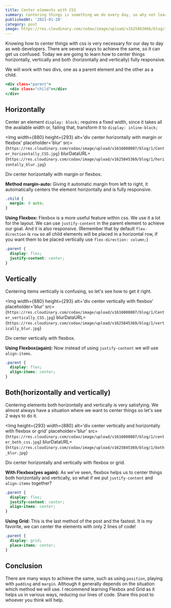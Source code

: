 ```yaml
---
title: Center elements with CSS
summary: Centering things is something we do every day, so why not learn all the possible ways to do it?
publishedAt: '2021-01-28'
category: post
image: https://res.cloudinary.com/codax/image/upload/v1625863666/blog/1/cover_.png
---
```


Knowing how to center things with css is very necessary for our day to day as web developers. There are several ways to achieve the same, so it can get us confused. Today we are going to learn how to center things horizontally, vertically and both (horizontally and vertically) fully responsive.

We will work with two divs, one as a parent element and the other as a child.

```html:index.html
<div class="parent">
  <div class="child"></div>
</div>
```

## Horizontally

Center an element `display: block;` requires a fixed width, since it takes all the available width or, failing that, transform it to `display: inline-block;`

<Img
  width={880}
  height={293}
  alt='div center horizontally with margin or flexbox'
  placeholder='blur'
  src={`https://res.cloudinary.com/codax/image/upload/v1616080807/blog/1/Center_horizontally_CSS.jpg`}
  blurDataURL={`https://res.cloudinary.com/codax/image/upload/v1625845369/blog/1/horizontally_blur.jpg`}
>
  Div center horizontally with margin or flexbox.
</Img>

**Method margin-auto:** Giving it automatic margin from left to right, it automatically
centers the element horizontally and is fully responsive.

```css
.child {
  margin: 0 auto;
}
```

**Using Flexbox:**
Flexbox is a more useful feature within css. We use it a lot for the layout. We can use `justify-content` in the parent element to achieve our goal. And it is also responsive. (Remember that by default `flex-direction` is `row` so all child elements will be placed in a horizontal row, if you want them to be placed vertically use `flex-direction: column;`)

```css
.parent {
  display: flex;
  justify-content: center;
}
```

## Vertically

Centering items vertically is confusing, so let's see how to get it right.

<Img
  width={880}
  height={293}
  alt='div center vertically with flexbox'
  placeholder='blur'
  src={`https://res.cloudinary.com/codax/image/upload/v1616080807/blog/1/Center_vertically_CSS.jpg`}
  blurDataURL={`https://res.cloudinary.com/codax/image/upload/v1625845369/blog/1/vertically_blur.jpg`}
>
  Div center vertically with flexbox.
</Img>

**Using Flexbox(again):** Now instead of using `justify-content` we will use `align-items`.

```css
.parent {
  display: flex;
  align-items: center;
}
```

## Both(horizontally and vertically)

Centering elements both horizontally and vertically is very satisfying. We almost always have a situation where we want to center things so let's see 2 ways to do it.

<Img
  height={293}
  width={880}
  alt='div center vertically and horizontally with flexbox or grid'
  placeholder='blur'
  src={`https://res.cloudinary.com/codax/image/upload/v1616080807/blog/1/center_both_css.jpg`}
  blurDataURL={`https://res.cloudinary.com/codax/image/upload/v1625845369/blog/1/both_blur.jpg`}
>
  Div center horizontally and vertically with flexbox or grid.
</Img>

**With Flexbox(yes again):** As we've seen, flexbox helps us to center things both
horizontally and vertically, so what if we put `justify-content` and `align-items`
together?

```css
.parent {
  display: flex;
  justify-content: center;
  align-items: center;
}
```

**Using Grid:**
This is the last method of the post and the fastest. It is my favorite, we can center the elements with only 2 lines of code!

```css
.parent {
  display: grid;
  place-items: center;
}
```

## Conclusion

There are many ways to achieve the same, such as using `position`, playing with `padding` and `margin`. Although it generally depends on the situation which method we will use. I recommend learning Flexbox and Grid as it helps us in various ways, reducing our lines of code. Share this post to whoever you think will help.
